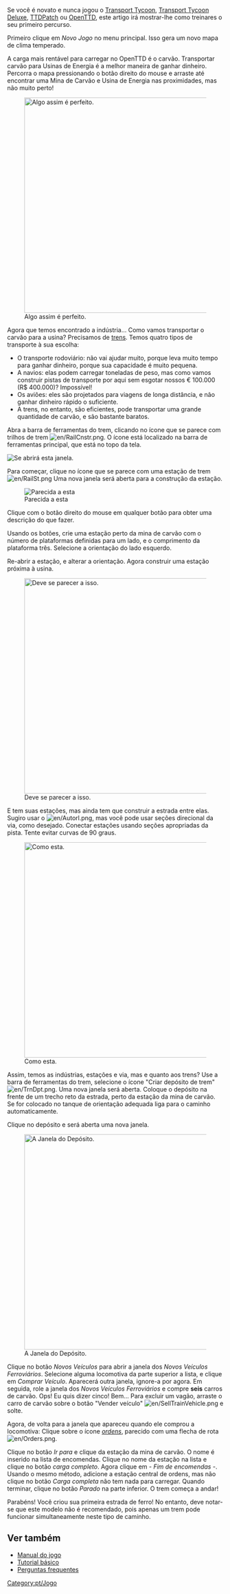 {{pt/Tutorial}}

Se você é novato e nunca jogou o [[pt/Transport Tycoon|Transport Tycoon]], [[pt/Archive/OpenTTD/Transport Tycoon Deluxe|Transport Tycoon Deluxe]], [[pt/TTDPatch|TTDPatch]] ou [[pt/Manual/OpenTTD|OpenTTD]], este artigo irá mostrar-lhe como treinares o seu primeiro percurso.

Primeiro clique em ''Novo Jogo'' no menu principal. Isso gera um novo mapa de clima temperado.

A carga mais rentável para carregar no OpenTTD é o carvão. Transportar carvão para Usinas de Energia é a melhor maneira de ganhar dinheiro. Percorra o mapa pressionando o botão  direito do mouse e arraste até encontrar uma Mina de Carvão e Usina de Energia nas proximidades, mas não muito perto!

[[File:en/tutorial1.png|thumb|500px|center|Algo assim é perfeito.]]

Agora que temos encontrado a indústria... Como vamos transportar o carvão para a usina? Precisamos de [[pt/Veículos|trens]]. Temos quatro tipos de transporte à sua escolha:
* O transporte rodoviário: não vai ajudar muito, porque leva muito tempo para ganhar dinheiro, porque sua capacidade é muito pequena.
* A navios: elas podem carregar toneladas de peso, mas como vamos construir pistas de transporte por aqui sem esgotar nossos € 100.000 (R$ 400.000)? Impossível!
* Os aviões: eles são projetados para viagens de longa distância, e não ganhar dinheiro rápido o suficiente.
* A trens, no entanto, são eficientes, pode transportar uma grande quantidade de carvão, e são bastante baratos.

Abra a barra de ferramentas do trem, clicando no ícone que se parece com trilhos de trem [[File:en/RailCnstr.png]]. O ícone está localizado na barra de ferramentas principal, que está no topo da tela.

‎[[File:pt/Railroad Construction.png|center|Se abrirá esta janela.]]

Para começar, clique no ícone que se parece com uma estação de trem [[File:en/RailSt.png]] Uma nova janela será aberta para a construção da estação.

[[File:en/Selecao de Estacao.png|center|frame|Parecida a esta]]

Clique com o botão direito do mouse em qualquer botão para obter uma descrição do que fazer.

Usando os botões, crie uma estação perto da mina de carvão com o número de plataformas definidas para um lado, e o comprimento da plataforma três. Selecione a orientação do lado esquerdo.

Re-abrir a estação, e alterar a orientação. Agora construir uma estação próxima à usina.

[[File:en/tutorial2.png|thumb|500px|center|Deve se parecer a isso.]]

E tem suas estações, mas ainda tem que construir a estrada entre elas. Sugiro usar o [[File:en/Autorl.png]], mas você pode usar seções direcional da via, como desejado. Conectar estações usando seções apropriadas da pista. Tente evitar curvas de 90 graus.

[[File:en/tutorial3.png|thumb|500px|center|Como esta.]]

Assim, temos as indústrias, estações e via, mas e quanto aos trens? Use a barra de ferramentas do trem, selecione o ícone "Criar  depósito de trem" [[File:en/TrnDpt.png]]. Uma nova janela será aberta. Coloque o depósito na frente de um trecho reto da estrada, perto da estação da mina de carvão. Se for colocado no tanque de orientação adequada liga para o caminho automaticamente.

Clique no depósito e será aberta uma nova janela.

[[File:pt/tutorial4.png|thumb|500px|center|A Janela do Depósito.]]

Clique no botão ''Novos Veículos'' para abrir a janela dos ''Novos Veículos Ferroviários''. Selecione alguma locomotiva da parte superior a lista, e clique em ''Comprar Veículo''. Aparecerá outra janela, ignore-a por agora. Em seguida, role a janela dos ''Novos Veículos Ferroviários'' e compre '''seis''' carros de carvão. Ops! Eu quis dizer cinco! Bem... Para excluir um vagão, arraste o carro de carvão sobre o botão "Vender veículo" [[File:en/SellTrainVehicle.png]] e solte.

Agora, de volta para a janela que apareceu quando ele comprou a locomotiva: Clique sobre o ícone ''[[pt/Ordens|ordens]]'', parecido com uma flecha de rota [[File:en/Orders.png]].

Clique no botão ''Ir para'' e clique da estação da mina de carvão. O nome é inserido na lista de encomendas. Clique no nome da estação na lista e clique no botão ''carga completo''. Agora clique em ''- Fim de encomendas -''. Usando o mesmo método, adicione a estação central de ordens, mas não clique no botão ''Carga completa'' não tem nada para carregar. Quando terminar, clique no botão ''Parado'' na parte inferior. O trem começa a andar!

Parabéns! Você criou sua primeira estrada de ferro! No entanto, deve notar-se que este modelo não é recomendado, pois apenas um trem pode funcionar simultaneamente neste tipo de caminho.

==Ver também==
*[[pt/Manual/OpenTTD|Manual do jogo]]
*[[pt/Manual/Tutorial|Tutorial básico]]
*[[pt/Perguntas frequentes|Perguntas frequentes]]
[[Category:pt/Jogo]]